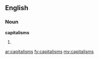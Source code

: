 ==English==
===Noun===
'''capitalisms'''
# {{plural of|[[capitalism]]}}

[[ar:capitalisms]]
[[fy:capitalisms]]
[[my:capitalisms]]